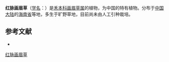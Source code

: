 {{Speciesbox
| name = 红脉画眉草
| status = 
| status_system = 
| image =
| genus = Eragrostis
| species = rufineria
| authority = Chia
}}

'''红脉画眉草'''（[[学名|学名]]：{{lang|la|''Eragrostis rufineria''}}）是[[禾本科|禾本科]][[画眉草属|画眉草属]]的植物，为中国的特有植物。分布于[[中国大陆|中国大陆]]的[[海南省|海南省]]等地，多生于旷野草地，目前尚未由人工引种栽培。

== 参考文献 ==
<div class="references-small">
* {{cite web| url =http://www.bioinfo.cn/db05/KmzwSpecies.php?action=view&id=10305| title =红脉画眉草| work =《中国高等植物数据库全库》| publisher =中国科学院微生物研究所| author =昆明植物研究所| accessdate =2009-02-25| deadurl =yes| archiveurl =https://web.archive.org/web/20160305074953/http://www.bioinfo.cn/db05/KmzwSpecies.php?action=view&id=10305| archivedate =2016-03-05}}
</div>

[[Category:画眉草属|红脉画眉草]]


{{植物小作品}}
